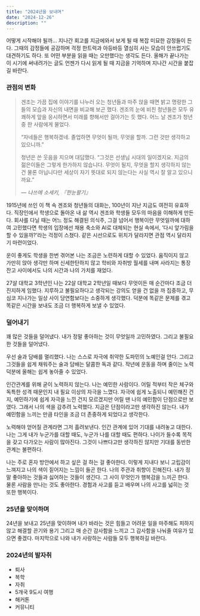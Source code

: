 ```yaml
---
title: "2024년을 보내며"
date: "2024-12-26"
description: ""
---
```

어떻게 시작해야 될까… 지나간 회고를 지금에와서 보게 될 때 복잡 미묘한 감정들이 든다. 그때의 감정들에 공감하며 걱정 한트럭과 아등바등 열심히 사는 모습이 안쓰럽기도 대견하기도 하다. 또 어떤 부분을 읽을 때는 오만했다는 생각도 든다. 올해가 끝나가는 이 시기에 써내려가는 글도 언젠가 다시 읽게 될 때 지금을 기억하며 지나간 시간을 붙잡길 바란다.

### 관점의 변화

> 겐조는 가끔 집에 이야기를 나누러 오는 청년들과 마주 앉을 때면 밝고 명랑한 그들의 모습과 자신의 내면을 비교해 보곤 했다. 겐조의 눈에 비친 청년들은 모두 유쾌하게 앞을 응시하면서 미래를 향해서만 걸아가는 듯 했다. 어느 날 겐조가 청년 중 한 사람에게 물었다.
>
> “자네들은 행복하겠네. 졸업하면 무엇이 될까, 무엇을 할까. 그런 것만 생각하고 있으니까.”
>
> 청년은 쓴 웃음을 지으며 대답했다. “그것은 선생님 시대의 일이겠지요. 지금의 젊은이들은 그렇게 한가하지 않습니다. 무엇이 될지, 무엇을 할지 생각하지 않는건 물론 아닙니다만 세상이 자기 뜻대로 되지 않는다는 사실 역시 잘 알고 있으니까요.”
>
> — *나쓰메 소세키, 『한눈팔기』*

1915년에 쓰인 이 책 속 겐조와 청년들의 대화는, 100년이 지난 지금도 여전히 유효하다. 직장인에서 학생으로 돌아온 내 삶 역시 겐조와 학생들 모두의 마음을 이해하게 만든다. 회사를 다닐 때는 어느 정도 해결된 의식주, 그걸 넘어서 행복이란 무엇일까에 대하여 고민했다면 학생의 입장에선 채용 축소와 AI로 대체되는 현실 속에서, ’다시 앞가림을 할 수 있을까?’라는 걱정이 스쳤다. 같은 시선으로도 위치가 달라지면 관점 역시 달라지기 마련이었다.

운이 좋게도 학생을 한번 겪어본 나는 조금은 노련하게 대할 수 있었다. 움직이지 않고 가만히 앉아 생각만 하며 신세한탄하지 않고 학비와 자취방 월세를 내며 사라지는 통장 잔고 사이에서도 나의 시간과 나의 가치를 재었다. 

27살 대학교 3학년인 나는 22살 대학교 2학년일 때보다 무엇이든 매 순간마다 조금 더 진지하게 임했다. 지루하고 불필요하다고 생각되는 강의도 얻을 건 없을 까 집중하고, 무심코 지나가는 일상 사이 당연함보다는 소중하게 생각했다. 덕분에 똑같은 문제를 겪고 똑같은 시간을 보내도 조금 더 행복하게 보낼 수 있었다.

### 덜어내기

꽤 많은 것들을 덜어냈다. 내가 정말 좋아하는 것이 무엇일까 고민하였다. 그리고 불필요한 것들을 덜어냈다.

우선 술과 담배를 멀리했다. 나는 스스로 자극에 취약한 도파민의 노예인걸 안다. 그리고 그것들을 쉽게 채워주는 술과 담배는 달콤한 독과 같다. 작년에 운동을 하며 줄이는 노력 덕분에 올해는 쉽게 놓아줄 수 있었다.

인간관계를 위해 굳이 노력하지 않는다. 나는 예민한 사람이다. 어릴 적부터 작은 체구와 독특한 성격 때문인지 내 필요 이상의 자극을 느꼈다. 자극에 쉽게 노출되니 예민해진 건지, 예민하기에 쉽게 자극을 느낀 건지 모르겠지만 어릴 땐 나의 예민함이 단점으로만 보였다. 그래서 나의 색을 감추려 노력했다. 지금은 단점이라고만 생각하진 않는다. 내가 예민함을 느끼는 만큼 타인을 조금 더 존중하게 되었다고 생각한다.

노력해야 얻어질 관계라면 그저 흘려보낸다. 인간 관계에 있어 기대를 내려놓고 대한다.  나는 그게 내가 누군가를 대할 때도, 누군가 나를 대할 때도 편하다. 나이가 들수록 목적을 갖고 다가오는 사람이 많아진다. 그것이 나쁘다고만 생각하진 않지만 기대를 동반한 관계는 불편하다. 

나는 주로 혼자 방안에서 하고 싶은 걸 하는 걸 좋아한다. 이렇게 지내다 보니 고립감이 느껴지고 나의 색이 짙어지는 느낌이 들곤 한다. 나의 주관과 취향이 진해진다. 내가 정말 좋아하는 것들과 싫어하는 것들이 생긴다. 그 사이 무엇인가 행복감을 느끼곤 한다. 물론 사람을 만나는 것도 좋아한다. 경험과 사고를 듣고 배우며 나의 사고를 넓히는 것 또한 행복이다. 

### 25년을 맞이하며
24년을 보내고 25년을 맞이하며 내가 바라는 것은 힘들고 어려운 일을 마주해도 피하지 않고 해결할 끈기와 용기 그리고 매 순간 감사함을 느끼고 그 감사함을 나눠줄 여유가 있으면 좋겠다. 마지막으로 나와 내가 사랑하는 사람들 모두 행복하길 바란다.

### 2024년의 발자취

- 퇴사
- 복학
- 자취
- 5개국 9도시 여행
- 해커톤
- 커뮤니티